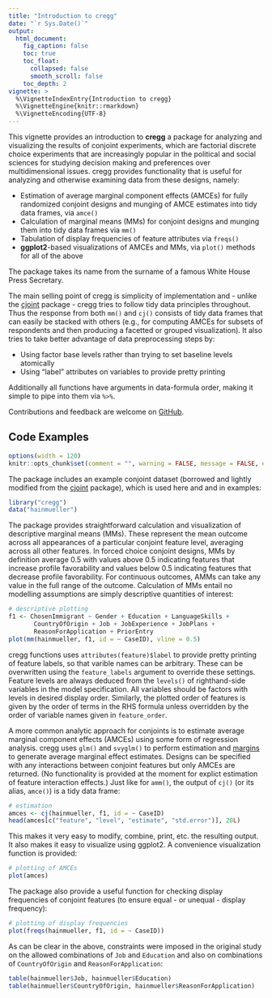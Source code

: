 ```yaml
---
title: "Introduction to cregg"
date: "`r Sys.Date()`"
output:
  html_document:
    fig_caption: false
    toc: true
    toc_float:
      collapsed: false
      smooth_scroll: false
    toc_depth: 2
vignette: >
  %\VignetteIndexEntry{Introduction to cregg}
  %\VignetteEngine{knitr::rmarkdown}
  %\VignetteEncoding{UTF-8}
---
```


This vignette provides an introduction to **cregg** a package for analyzing and visualizing the results of conjoint experiments, which are factorial discrete choice experiments that are increasingly popular in the political and social sciences for studying decision making and preferences over multidimensional issues. cregg provides functionality that is useful for analyzing and otherwise examining data from these designs, namely:

 - Estimation of average marginal component effects (AMCEs) for fully randomized conjoint designs and munging of AMCE estimates into tidy data frames, via `amce()`
 - Calculation of marginal means (MMs) for conjoint designs and munging them into tidy data frames via `mm()`
 - Tabulation of display frequencies of feature attributes via `freqs()`
 - **ggplot2**-based visualizations of AMCEs and MMs, via `plot()` methods for all of the above

The package takes its name from the surname of a famous White House Press Secretary.

The main selling point of cregg is simplicity of implementation and - unlike the [cjoint](https://cran.r-project.org/package=cjoint) package - cregg tries to follow tidy data principles throughout. Thus the response from both `mm()` and `cj()` consists of tidy data frames that can easily be stacked with others (e.g., for computing AMCEs for subsets of respondents and then producing a facetted or grouped visualization). It also tries to take better advantage of data preprocessing steps by:

 - Using factor base levels rather than trying to set baseline levels atomically
 - Using "label" attributes on variables to provide pretty printing

Additionally all functions have arguments in data-formula order, making it simple to pipe into them via `%>%`.

Contributions and feedback are welcome on [GitHub](https://github.com/leeper/cregg/issues).

## Code Examples


```r
options(width = 120)
knitr::opts_chunk$set(comment = "", warning = FALSE, message = FALSE, echo = TRUE, tidy = TRUE, size="small", fig.width = 10, fig.height = 10)
```

The package includes an example conjoint dataset (borrowed and lightly modified from the [cjoint](https://cran.r-project.org/package=cjoint) package), which is used here and and in examples:

```r
library("cregg")
data("hainmueller")
```

The package provides straightforward calculation and visualization of descriptive marginal means (MMs). These represent the mean outcome across all appearances of a particular conjoint feature level, averaging across all other features. In forced choice conjoint designs, MMs by definition average 0.5 with values above 0.5 indicating features that increase profile favorability and values below 0.5 indicating features that decrease profile favorability. For continuous outcomes, AMMs can take any value in the full range of the outcome. Calculation of MMs entail no modelling assumptions are simply descriptive quantities of interest:

```r
# descriptive plotting
f1 <- ChosenImmigrant ~ Gender + Education + LanguageSkills + 
       CountryOfOrigin + Job + JobExperience + JobPlans + 
       ReasonForApplication + PriorEntry
plot(mm(hainmueller, f1, id = ~ CaseID), vline = 0.5)
```

cregg functions uses `attributes(feature)$label` to provide pretty printing of feature labels, so that varible names can be arbitrary. These can be overwritten using the `feature_labels` argument to override these settings. Feature levels are always deduced from the `levels()` of righthand-side variables in the model specification. All variables should be factors with levels in desired display order. Similarly, the plotted order of features is given by the order of terms in the RHS formula unless overridden by the order of variable names given in `feature_order`.

A more common analytic approach for conjoints is to estimate average marginal component effects (AMCEs) using some form of regression analysis. cregg uses `glm()` and `svyglm()` to perform estimation and [margins](https://cran.r-project.org/package=margins) to generate average marginal effect estimates. Designs can be specified with any interactions between conjoint features but only AMCEs are returned. (No functionality is provided at the moment for explict estimation of feature interaction effects.) Just like for `amm()`, the output of `cj()` (or its alias, `amce()`) is a tidy data frame:

```r
# estimation
amces <- cj(hainmueller, f1, id = ~ CaseID)
head(amces[c("feature", "level", "estimate", "std.error")], 20L)
```

This makes it very easy to modify, combine, print, etc. the resulting output. It also makes it easy to visualize using ggplot2. A convenience visualization function is provided:

```r
# plotting of AMCEs
plot(amces)
```

The package also provide a useful function for checking display frequencies of conjoint features (to ensure equal - or unequal - display frequency):

```r
# plotting of display frequencies
plot(freqs(hainmueller, f1, id = ~ CaseID))
```

As can be clear in the above, constraints were imposed in the original study on the allowed combinations of `Job` and `Education` and also on combinations of `CountryOfOrigin` and `ReasonForApplication`:

```r
table(hainmueller$Job, hainmueller$Education)
table(hainmueller$CountryOfOrigin, hainmueller$ReasonForApplication)
```



